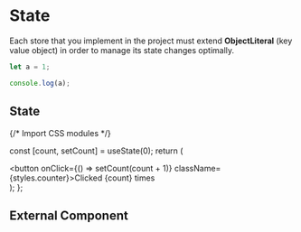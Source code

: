 # State

Each store that you implement in the project must extend **ObjectLiteral** (key value object) in order to manage its state changes optimally.

```js  {3} copy
let a = 1;

console.log(a);
```

## State


{/* Import CSS modules */}

  const [count, setCount] = useState(0);
  return (
    <div>
      <button onClick={() => setCount(count + 1)} className={styles.counter}>Clicked {count} times</button>
    </div>
  );
};

<Counter/>

## External Component


<Counters />
